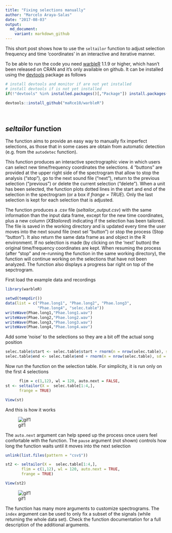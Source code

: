 ```yaml
---
title: "Fixing selections manually"
author: "Marcelo Araya-Salas"
date: "2017-08-03"
output: 
  md_document:
    variant: markdown_github
---
```


This short post shows how to use the `seltailor` function to adjust selection frequency and time 'coordinates' in an interactive and iterative manner.

To be able to run the code you need [warbleR](https://cran.r-project.org/package=warbleR) 1.1.9 or higher, which hasn't been released on CRAN and it's only available on github. It can be installed using the [devtools](https://cran.r-project.org/package=devtools) package as follows

```r
# install devtools and monitor if are not yet installed
# install devtools if is not yet installed
if(!"devtools" %in% installed.packages()[,"Package"]) install.packages("devtools")

devtools::install_github("maRce10/warbleR")

```
<br>

## *seltailor* function

The function aims to provide an easy way to manually fix imperfect selections, as those that in some cases are obtain from automatic detection (e.g. from the `autodetec` function).

This function produces an interactive spectrographic view in which users can select new time/frequency coordinates the selections. 4 "buttons" are provided at the upper right side of the spectrogram that allow to stop the analysis ("stop"), go to the next sound file ("next"), return to the previous selection ("previous") or delete the current selection ("delete"). When a unit has been selected, the function plots dotted lines in the start and end of the selection in the spectrogram (or a box if *frange = TRUE*). Only the last selection is kept for each selection that is adjusted. 

The function produces a .csv file (*seltailor_output.csv*) with the same information than the input data frame, except for the new time coordinates, plus a new column (*X$tailored*) indicating if the selection has been tailored. The file is saved in the working directory  and is updated every time the user moves into the next sound file (next sel "button") or stop the process (Stop "button"). It also return the same data frame as and object in the R environment. If no selection is made (by clicking on the 'next' button) the original time/frequency coordinates are kept. When resuming the process (after "stop" and re-running the function in the same working directory), the function will continue working on the selections that have not been analyzed. The function also displays a progress bar right on top of the sepctrogram.

First load the example data and recordings 

```r
 
library(warbleR)

setwd(tempdir())
data(list = c("Phae.long1", "Phae.long2", "Phae.long3", 
              "Phae.long4", "selec.table"))
writeWave(Phae.long1,"Phae.long1.wav")
writeWave(Phae.long2,"Phae.long2.wav")
writeWave(Phae.long3,"Phae.long3.wav")
writeWave(Phae.long4,"Phae.long4.wav")

```

Add some 'noise' to the selections so they are a bit off the actual song position

```r

selec.table$start <- selec.table$start + rnorm(n = nrow(selec.table), sd = 0.03)
selec.table$end <- selec.table$end + rnorm(n = nrow(selec.table), sd = 0.03)

```

Now run the function on the selection table. For simplicity, it is run only on the first 4 selections

```r

      flim = c(1,12), wl = 120, auto.next = FALSE, 
st <- seltailor(X =  selec.table[1:4,], 
      frange = TRUE)

View(st)
```

And this is how it works

![gif1](/img/seltailor.noautonext.gif)


The `auto.next` argument can help speed up the process once users feel confortable with the function. The `pause` argument (not shown) controls how long the function waits until it moves into the next selection

```r

unlink(list.files(pattern = "csv$"))

st2 <- seltailor(X =  selec.table[1:4,], 
       flim = c(1,12), wl = 120, auto.next = TRUE, 
       frange = TRUE)

View(st2)

```

![gif1](/img/seltailor.autonext.gif)

The function has many more arguments to customize spectrograms. The `index` argument can be used to only fix a subset of the signals (while returning the whole data set). Check the function documentation for a full description of the additional arguments.

